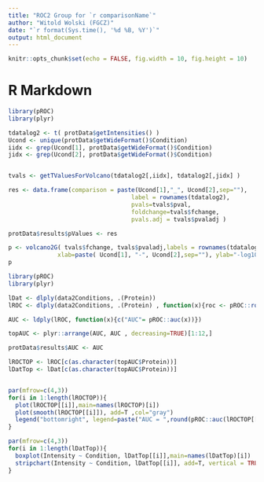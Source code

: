 ```yaml
---
title: "ROC2 Group for `r comparisonName`"
author: "Witold Wolski (FGCZ)"
date: "`r format(Sys.time(), '%d %B, %Y')`"
output: html_document
---
```


```r
knitr::opts_chunk$set(echo = FALSE, fig.width = 10, fig.height = 10)
```

# R Markdown

```r
library(pROC)
library(plyr)

tdatalog2 <- t( protData$getIntensities() )
Ucond <- unique(protData$getWideFormat()$Condition)
iidx <- grep(Ucond[1], protData$getWideFormat()$Condition)
jidx <- grep(Ucond[2], protData$getWideFormat()$Condition)


tvals <- getTValuesForVolcano(tdatalog2[,iidx], tdatalog2[,jidx] )

res <- data.frame(comparison = paste(Ucond[1],"_", Ucond[2],sep=""),
                                   label = rownames(tdatalog2),
                                   pvals=tvals$pval,
                                   foldchange=tvals$fchange,
                                   pvals.adj = tvals$pvaladj )

protData$results$pValues <- res

```


```r
p <- volcano2G( tvals$fchange, tvals$pvaladj,labels = rownames(tdatalog2), log2FCThresh = 1 , pthresh=0.05,
              xlab=paste( Ucond[1], "-", Ucond[2],sep=""), ylab="-log10(P.adjusted)",size = 4)
p

```




```r
library(pROC)
library(plyr)

lDat <- dlply(data2Conditions, .(Protein))
lROC <- dlply(data2Conditions, .(Protein) , function(x){roc <- pROC::roc(Condition ~ Intensity,x); roc})

AUC <- ldply(lROC, function(x){c("AUC"= pROC::auc(x))})

topAUC <- plyr::arrange(AUC, AUC , decreasing=TRUE)[1:12,]

protData$results$AUC <- AUC

lROCTOP <- lROC[c(as.character(topAUC$Protein))]
lDatTop <- lDat[c(as.character(topAUC$Protein))]


par(mfrow=c(4,3))
for(i in 1:length(lROCTOP)){
  plot(lROCTOP[[i]],main=names(lROCTOP)[i])
  plot(smooth(lROCTOP[[i]]), add=T ,col="gray")
  legend("bottomright", legend=paste("AUC = ",round(pROC::auc(lROCTOP[[i]]),digits=2)), bty="n")
}

par(mfrow=c(4,3))
for(i in 1:length(lDatTop)){
  boxplot(Intensity ~ Condition, lDatTop[[i]],main=names(lDatTop)[i])
  stripchart(Intensity ~ Condition, lDatTop[[i]], add=T, vertical = TRUE, method = "jitter",col = "maroon", bg = "bisque")
}

```

